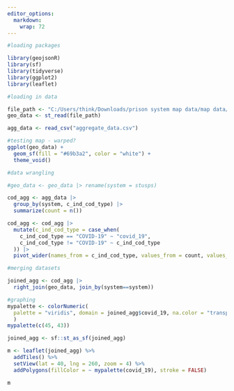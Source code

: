 ```yaml
---
editor_options: 
  markdown: 
    wrap: 72
---
```


```r
#loading packages

library(geojsonR) 
library(sf) 
library(tidyverse) 
library(ggplot2) 
library(leaflet)
```

```r
#loading in data 

file_path <- "C:/Users/think/Downloads/prison system map data/map data/jurisdiction_sf.geojson" 
geo_data <- st_read(file_path)

agg_data <- read_csv("aggregate_data.csv")

#testing map - warped? 
ggplot(geo_data) + 
  geom_sf(fill = "#69b3a2", color = "white") + 
  theme_void()
```

```r
#data wrangling

#geo_data <- geo_data |> rename(system = stusps)

cod_agg <- agg_data |> 
  group_by(system, c_ind_cod_type) |> 
  summarize(count = n())

cod_agg <- cod_agg |> 
  mutate(c_ind_cod_type = case_when(
    c_ind_cod_type == "COVID-19" ~ "covid_19", 
    c_ind_cod_type != "COVID-19" ~ c_ind_cod_type
  )) |>
  pivot_wider(names_from = c_ind_cod_type, values_from = count, values_fill = 0)

```

```r
#merging datasets

joined_agg <- cod_agg |> 
  right_join(geo_data, join_by(system==system))

#graphing 
mypalette <- colorNumeric( 
  palette = "viridis", domain = joined_agg$covid_19, na.color = "transparent" 
  )
mypalette(c(45, 43))

joined_agg <- sf::st_as_sf(joined_agg)

m <- leaflet(joined_agg) %>%
  addTiles() %>%
  setView(lat = 40, lng = 260, zoom = 4) %>%
  addPolygons(fillColor = ~ mypalette(covid_19), stroke = FALSE)

m
```
